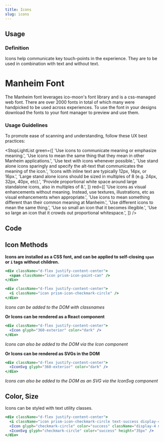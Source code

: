 ```yaml
---
title: Icons
slug: icons
---
```



## Usage

<definition>

### Definition

Icons help communicate key touch-points in the experience. They are to be used in combination with text and without text.

</definition>

# Manheim Font

The Manheim font leverages ico-moon's font library and is a css-managed web font. There are over 2000 fonts in total of which many were handpicked to be used across experiences. To use the font in your designs download the fonts to your font manager to preview and use them.

<SandboxDemo>
  <Icons.All />
</SandboxDemo>

### Usage Guidelines

To promote ease of scanning and understanding, follow these UX best practices:

<StopLightList
    green={[
        'Use icons to communicate meaning or emphasize meaning.',
        'Use icons to mean the same thing that they mean in other Manheim applications.',
        'Use text with icons whenever possible.',
        'Use stand alone icons sparingly and specify the alt-text that communicates the meaning of the icon.',
        'Icons with inline text are typically 12px, 14px, or 16px.',
        'Large stand alone icons should be sized in multiples of 8 (e.g. 24px, 32px, 40px, etc).',
        'Provide proportional white space around large standalone icons, also in multiples of 8.',
    ]}
    red={[
        'Use icons as visual enhancements without meaning. Instead, use textures, illustrations, etc as visual enhancements when appropriate.',
        'Use icons to mean something different than their common meaning at Manheim.',
        'Use different icons to mean the same thing.',
        'Use so small an icon that it becomes illegible.',
        'Use so large an icon that it crowds out proportional whitespace.',
    ]}
/>

## Code

## Icon Methods



**Icons are installed as a CSS font, and can be applied to self-closing `span` or `i` tags without children.**

```jsx live
<div className="d-flex justify-content-center">
  <span className="icon prism-icon-paint-can" />
</div>
```

```jsx live
<div className="d-flex justify-content-center">
  <i className="icon prism-icon-checkmark-circle" />
</div>
```
_Icons can be added to the DOM with classnames_

**Or Icons can be rendered as a React component**

```jsx live
<div className="d-flex justify-content-center">
  <Icon glyph="360-exterior" color="dark" />
</div>
```
_Icons can also be added to the DOM via the Icon component_

**Or Icons can be rendered as SVGs in the DOM**

```jsx live
<div className="d-flex justify-content-center">
  <IconSvg glyph="360-exterior" color="dark" />
</div>
```
_Icons can also be added to the DOM as an SVG via the IconSvg component_


## Color, Size

Icons can be styled with text utility classes.

```jsx live
<div className="d-flex justify-content-center">
  <i className="icon prism-icon-checkmark-circle text-success display-4" />
  <Icon glyph="checkmark-circle" color="success" className="display-4 mx-3" />
  <IconSvg glyph="checkmark-circle" color="success" height="35px" />
</div>
```

<!--
## Props
| Name             | Type       | Default                   | Description            |
| ---------------- | ---------- | ------------------------- | ----------------------
| `className`        | `string`   | `null`                  | The classes "icon" and a prefixed "prism-icon-" icon class name are required

-->
